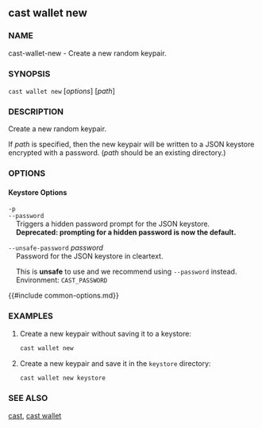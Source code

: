 ## cast wallet new

### NAME

cast-wallet-new - Create a new random keypair.

### SYNOPSIS

``cast wallet new`` [*options*] [*path*]

### DESCRIPTION

Create a new random keypair.

If *path* is specified, then the new keypair will be written to a JSON keystore encrypted with a password.
(*path* should be an existing directory.)

### OPTIONS

#### Keystore Options

`-p`  
`--password`  
&nbsp;&nbsp;&nbsp;&nbsp;Triggers a hidden password prompt for the JSON keystore.  
&nbsp;&nbsp;&nbsp;&nbsp;**Deprecated: prompting for a hidden password is now the default.**

`--unsafe-password` *password*  
&nbsp;&nbsp;&nbsp;&nbsp;Password for the JSON keystore in cleartext.

&nbsp;&nbsp;&nbsp;&nbsp;This is **unsafe** to use and we recommend using `--password` instead.  
&nbsp;&nbsp;&nbsp;&nbsp;Environment: `CAST_PASSWORD`

{{#include common-options.md}}

### EXAMPLES

1. Create a new keypair without saving it to a keystore:
    ```sh
    cast wallet new
    ```

2. Create a new keypair and save it in the `keystore` directory:
    ```sh
    cast wallet new keystore
    ```

### SEE ALSO

[cast](./cast.md), [cast wallet](./cast-wallet.md)
